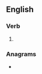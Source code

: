==English==

===Verb===
{{head|en|verb form}}

# {{past participle of|go to the dogs|lang=en|nocat=1}}

===Anagrams===
* {{anagrams|en|a=deegghnooostt|get the goods on}}